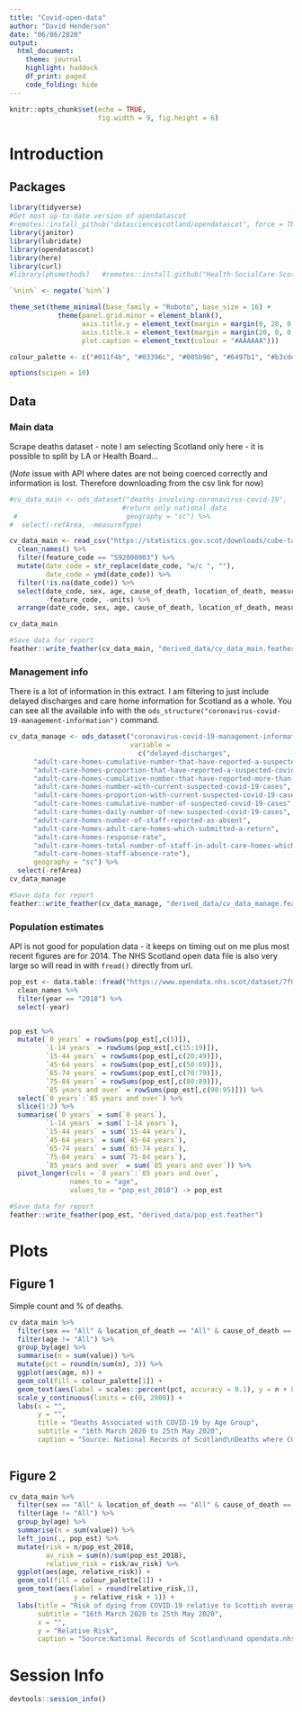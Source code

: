 ```yaml
---
title: "Covid-open-data"
author: "David Henderson"
date: "06/06/2020"
output: 
  html_document:
    theme: journal
    highlight: haddock
    df_print: paged
    code_folding: hide
---
```


```r
knitr::opts_chunk$set(echo = TRUE,
                      fig.width = 9, fig.height = 6)
```

# Introduction

## Packages

```r
library(tidyverse)
#Get most up-to-date version of opendatascot
#remotes::install_github("datasciencescotland/opendatascot", force = TRUE)
library(janitor)
library(lubridate)
library(opendatascot) 
library(here)
library(curl)
#library(phsmethods)   #remotes::install.github("Health-SocialCare-Scotland/phsmethods")

`%nin%` <- negate(`%in%`)

theme_set(theme_minimal(base_family = "Roboto", base_size = 16) +
            theme(panel.grid.minor = element_blank(),
                  axis.title.y = element_text(margin = margin(0, 20, 0, 0)),
                  axis.title.x = element_text(margin = margin(20, 0, 0, 0)),
                  plot.caption = element_text(colour = "#AAAAAA")))

colour_palette <- c("#011f4b", "#03396c", "#005b96", "#6497b1", "#b3cde0")

options(scipen = 10)
```

## Data

### Main data

Scrape deaths dataset - note I am selecting Scotland only here - it is possible to split by LA or Health Board...

(*Note* issue with API where dates are not being coerced correctly and information is lost. Therefore downloading from the csv link for now)

```r
#cv_data_main <- ods_dataset("deaths-involving-coronavirus-covid-19",
                            #return only national data
 #                           geography = "sc") %>% 
#  select(-refArea, -measureType)

cv_data_main <- read_csv("https://statistics.gov.scot/downloads/cube-table?uri=http%3A%2F%2Fstatistics.gov.scot%2Fdata%2Fdeaths-involving-coronavirus-covid-19") %>% 
  clean_names() %>% 
  filter(feature_code == "S92000003") %>% 
  mutate(date_code = str_replace(date_code, "w/c ", ""),
         date_code = ymd(date_code)) %>% 
  filter(!is.na(date_code)) %>% 
  select(date_code, sex, age, cause_of_death, location_of_death, measurement, value, 
         -feature_code, -units) %>% 
  arrange(date_code, sex, age, cause_of_death, location_of_death, measurement)

cv_data_main 
```

```r
#Save data for report
feather::write_feather(cv_data_main, "derived_data/cv_data_main.feather")
```



### Management info

There is a lot of information in this extract. I am filtering to just include delayed discharges and care home information for Scotland as a whole. You can see all the available info with the `ods_structure("coronavirus-covid-19-management-information")` command. 


```r
cv_data_manage <- ods_dataset("coronavirus-covid-19-management-information",
                              variable = 
                                c("delayed-discharges",
      "adult-care-homes-cumulative-number-that-have-reported-a-suspected-covid-19-case",
      "adult-care-homes-proportion-that-have-reported-a-suspected-covid-19-case",
      "adult-care-homes-cumulative-number-that-have-reported-more-than-one-suspected-covid-19-case",
      "adult-care-homes-number-with-current-suspected-covid-19-cases",
      "adult-care-homes-proportion-with-current-suspected-covid-19-cases",
      "adult-care-homes-cumulative-number-of-suspected-covid-19-cases",
      "adult-care-homes-daily-number-of-new-suspected-covid-19-cases",
      "adult-care-homes-number-of-staff-reported-as-absent",
      "adult-care-homes-adult-care-homes-which-submitted-a-return",
      "adult-care-homes-response-rate",
      "adult-care-homes-total-number-of-staff-in-adult-care-homes-which-submitted-a-return",
      "adult-care-homes-staff-absence-rate"),
      geography = "sc") %>% 
  select(-refArea)
cv_data_manage
```

```r
#Save data for report
feather::write_feather(cv_data_manage, "derived_data/cv_data_manage.feather")
```


### Population estimates

API is not good for population data - it keeps on timing out on me plus most recent figures are for 2014. 
The NHS Scotland open data file is also very large so will read in with `fread()` directly from url.


```r
pop_est <- data.table::fread("https://www.opendata.nhs.scot/dataset/7f010430-6ce1-4813-b25c-f7f335bdc4dc/resource/c505f490-c201-44bd-abd1-1bd7a64285ee/download/dz2011-pop-est_30082019.csv") %>% 
  clean_names %>% 
  filter(year == "2018") %>% 
  select(-year)


pop_est %>% 
  mutate(`0 years` = rowSums(pop_est[,c(5)]),
         `1-14 years` = rowSums(pop_est[,c(15:19)]),
         `15-44 years` = rowSums(pop_est[,c(20:49)]),
         `45-64 years` = rowSums(pop_est[,c(50:69)]),
         `65-74 years` = rowSums(pop_est[,c(70:79)]),
         `75-84 years` = rowSums(pop_est[,c(80:89)]),
         `85 years and over` = rowSums(pop_est[,c(90:95)])) %>% 
  select(`0 years`:`85 years and over`) %>%
  slice(1:2) %>% 
  summarise(`0 years` = sum(`0 years`),
         `1-14 years` = sum(`1-14 years`),
         `15-44 years` = sum(`15-44 years`),
         `45-64 years` = sum(`45-64 years`),
         `65-74 years` = sum(`65-74 years`),
         `75-84 years` = sum(`75-84 years`),
         `85 years and over` = sum(`85 years and over`)) %>% 
  pivot_longer(cols = `0 years`:`85 years and over`, 
               names_to = "age", 
               values_to = "pop_est_2018") -> pop_est
```
```r
#Save data for report
feather::write_feather(pop_est, "derived_data/pop_est.feather")
```


# Plots

## Figure 1

Simple count and % of deaths.

```r
cv_data_main %>% 
  filter(sex == "All" & location_of_death == "All" & cause_of_death == "COVID-19 related") %>% 
  filter(age != "All") %>% 
  group_by(age) %>% 
  summarise(n = sum(value)) %>%
  mutate(pct = round(n/sum(n), 3)) %>% 
  ggplot(aes(age, n)) +
  geom_col(fill = colour_palette[1]) +
  geom_text(aes(label = scales::percent(pct, accuracy = 0.1), y = n + 80)) +
  scale_y_continuous(limits = c(0, 2000)) +
  labs(x = "",
       y = "",
       title = "Deaths Associated with COVID-19 by Age Group",
       subtitle = "16th March 2020 to 25th May 2020",
       caption = "Source: National Records of Scotland\nDeaths where COVID-19 mentioned on the death certificate")
  
```



## Figure 2


```r
cv_data_main %>% 
  filter(sex == "All" & location_of_death == "All" & cause_of_death == "COVID-19 related") %>% 
  filter(age != "All") %>% 
  group_by(age) %>% 
  summarise(n = sum(value)) %>% 
  left_join(., pop_est) %>% 
  mutate(risk = n/pop_est_2018,
         av_risk = sum(n)/sum(pop_est_2018),
         relative_risk = risk/av_risk) %>% 
  ggplot(aes(age, relative_risk)) +
  geom_col(fill = colour_palette[1]) +
  geom_text(aes(label = round(relative_risk,1), 
                y = relative_risk + 1)) +
  labs(title = "Risk of dying from COVID-19 relative to Scottish average",
       subtitle = "16th March 2020 to 25th May 2020",
       x = "",
       y = "Relative Risk",
       caption = "Source:National Records of Scotland\nand opendata.nhs.scot (2018 mid-year population estimates)")
```



# Session Info

```r
devtools::session_info()
```


